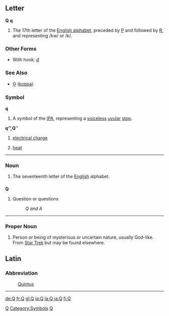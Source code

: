 ==Letter==
'''Q''' '''q'''

#The 17th letter of the [[Wiktionary:About Roman script|English alphabet]], preceded by [[P]] and followed by [[R]], and representing /kw/ or /k/.

===Other Forms===
*With hook: [[ʠ]]
===See Also===
*[[Ϙ]] ([[koppa]])
[[Category:Latin letters|Q]]

===Symbol===
'''q'''
#A symbol of the [[IPA]], representing a [[voiceless]] [[uvular]] [[stop]].

'''''q''''', '''''Q'''''
#{{physics}} [[electrical charge]]
#{{physics}} [[heat]]
----

===Noun===

# The seventeenth letter of the [[English]] alphabet.


==={{abbreviation}}===
'''Q'''

# Question or questions
#: ''Q and A''
----

===Proper Noun===

# Person or being of mysterious or uncertain nature, usually God-like. From [[Star Trek]] but may be found elsewhere.

==Latin==
===Abbreviation===
: [[Quintus]]
----

[[Category:Symbols]]
[[Category:IPA symbols|Q]]

[[de:Q]]
[[fr:Q]]
[[gl:Q]]
[[ia:Q]]
[[la:Q]]
[[ja:Q]]
[[fi:Q]]